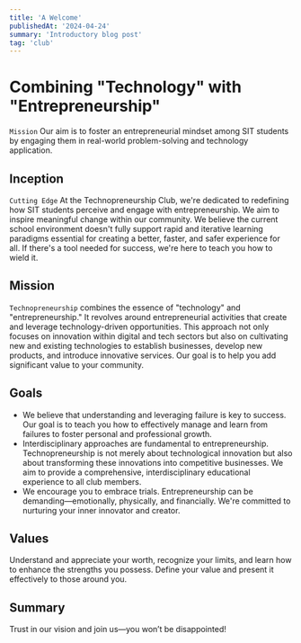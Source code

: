 ```yaml
---
title: 'A Welcome'
publishedAt: '2024-04-24'
summary: 'Introductory blog post'
tag: 'club'
---
```


# Combining "Technology" with "Entrepreneurship"
`Mission` Our aim is to foster an entrepreneurial mindset among SIT students by engaging them in real-world problem-solving and technology application.

## Inception
`Cutting Edge`
At the Technopreneurship Club, we're dedicated to redefining how SIT students perceive and engage with entrepreneurship. We aim to inspire meaningful change within our community. We believe the current school environment doesn't fully support rapid and iterative learning paradigms essential for creating a better, faster, and safer experience for all. If there's a tool needed for success, we're here to teach you how to wield it.

## Mission
`Technopreneurship` combines the essence of "technology" and "entrepreneurship." It revolves around entrepreneurial activities that create and leverage technology-driven opportunities. This approach not only focuses on innovation within digital and tech sectors but also on cultivating new and existing technologies to establish businesses, develop new products, and introduce innovative services. Our goal is to help you add significant value to your community.

## Goals
* We believe that understanding and leveraging failure is key to success. Our goal is to teach you how to effectively manage and learn from failures to foster personal and professional growth.
* Interdisciplinary approaches are fundamental to entrepreneurship. Technopreneurship is not merely about technological innovation but also about transforming these innovations into competitive businesses. We aim to provide a comprehensive, interdisciplinary educational experience to all club members.
* We encourage you to embrace trials. Entrepreneurship can be demanding—emotionally, physically, and financially. We're committed to nurturing your inner innovator and creator.

## Values
Understand and appreciate your worth, recognize your limits, and learn how to enhance the strengths you possess. Define your value and present it effectively to those around you.

## Summary
Trust in our vision and join us—you won’t be disappointed!